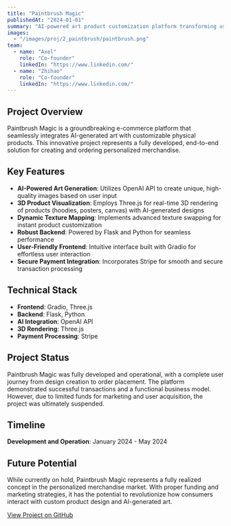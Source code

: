 ```yaml
---
title: "Paintbrush Magic"
publishedAt: "2024-01-01"
summary: "AI-powered art product customization platform transforming user input into personalized merchandise"
images:
  - "/images/proj/2_paintbrush/paintbrush.png"
team:
  - name: "Axel"
    role: "Co-founder"
    linkedIn: "https://www.linkedin.com/"
  - name: "Zhihao"
    role: "Co-founder"
    linkedIn: "https://www.linkedin.com/"
---
```


## Project Overview

Paintbrush Magic is a groundbreaking e-commerce platform that seamlessly integrates AI-generated art with customizable physical products. This innovative project represents a fully developed, end-to-end solution for creating and ordering personalized merchandise.


## Key Features

- **AI-Powered Art Generation**: Utilizes OpenAI API to create unique, high-quality images based on user input
- **3D Product Visualization**: Employs Three.js for real-time 3D rendering of products (hoodies, posters, canvas) with AI-generated designs
- **Dynamic Texture Mapping**: Implements advanced texture swapping for instant product customization
- **Robust Backend**: Powered by Flask and Python for seamless performance
- **User-Friendly Frontend**: Intuitive interface built with Gradio for effortless user interaction
- **Secure Payment Integration**: Incorporates Stripe for smooth and secure transaction processing

## Technical Stack

- **Frontend**: Gradio, Three.js
- **Backend**: Flask, Python
- **AI Integration**: OpenAI API
- **3D Rendering**: Three.js
- **Payment Processing**: Stripe

## Project Status

Paintbrush Magic was fully developed and operational, with a complete user journey from design creation to order placement. The platform demonstrated successful transactions and a functional business model. However, due to limited funds for marketing and user acquisition, the project was ultimately suspended.

## Timeline

**Development and Operation**: January 2024 - May 2024

## Future Potential

While currently on hold, Paintbrush Magic represents a fully realized concept in the personalized merchandise market. With proper funding and marketing strategies, it has the potential to revolutionize how consumers interact with custom product design and AI-generated art.

[View Project on GitHub](https://github.com/OhaoTech/paintbrushmagic/)
